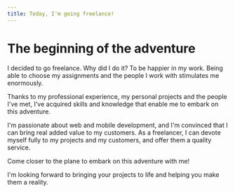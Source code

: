 ```yaml
---
title: Today, I'm going freelance!
---
```


# The beginning of the adventure

I decided to go freelance. Why did I do it?
To be happier in my work.
Being able to choose my assignments and the people I work with stimulates me enormously.

Thanks to my professional experience, my personal projects and the people I've met, I've acquired skills and knowledge that enable me to embark on this adventure.

I'm passionate about web and mobile development, and I'm convinced that I can bring real added value to my customers.
As a freelancer, I can devote myself fully to my projects and my customers, and offer them a quality service.

Come closer to the plane to embark on this adventure with me!

I'm looking forward to bringing your projects to life and helping you make them a reality.
